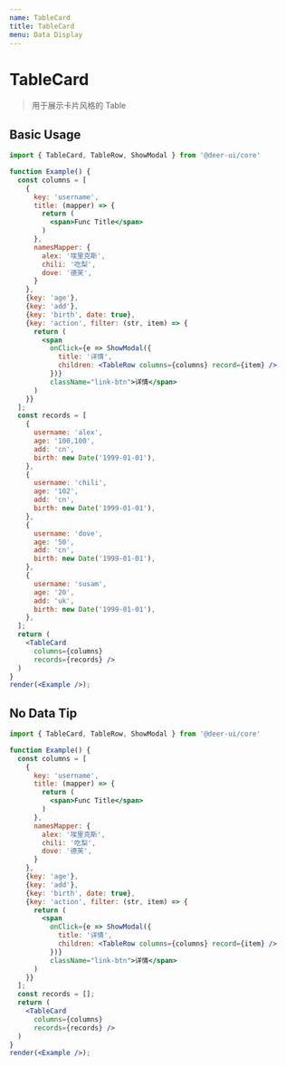 ```yaml
---
name: TableCard
title: TableCard
menu: Data Display
---
```


# TableCard

> 用于展示卡片风格的 Table

## Basic Usage

```jsx live noInline
import { TableCard, TableRow, ShowModal } from '@deer-ui/core'

function Example() {
  const columns = [
    {
      key: 'username',
      title: (mapper) => {
        return (
          <span>Func Title</span>
        )
      },
      namesMapper: {
        alex: '埃里克斯',
        chili: '吃梨',
        dove: '德芙',
      }
    },
    {key: 'age'},
    {key: 'add'},
    {key: 'birth', date: true},
    {key: 'action', filter: (str, item) => {
      return (
        <span
          onClick={e => ShowModal({
            title: '详情',
            children: <TableRow columns={columns} record={item} />
          })}
          className="link-btn">详情</span>
      )
    }}
  ];
  const records = [
    {
      username: 'alex',
      age: '100,100',
      add: 'cn',
      birth: new Date('1999-01-01'),
    },
    {
      username: 'chili',
      age: '102',
      add: 'cn',
      birth: new Date('1999-01-01'),
    },
    {
      username: 'dove',
      age: '50',
      add: 'cn',
      birth: new Date('1999-01-01'),
    },
    {
      username: 'susam',
      age: '20',
      add: 'uk',
      birth: new Date('1999-01-01'),
    },
  ];
  return (
    <TableCard
      columns={columns}
      records={records} />
  )
}
render(<Example />);
```

## No Data Tip

```jsx live noInline
import { TableCard, TableRow, ShowModal } from '@deer-ui/core'

function Example() {
  const columns = [
    {
      key: 'username',
      title: (mapper) => {
        return (
          <span>Func Title</span>
        )
      },
      namesMapper: {
        alex: '埃里克斯',
        chili: '吃梨',
        dove: '德芙',
      }
    },
    {key: 'age'},
    {key: 'add'},
    {key: 'birth', date: true},
    {key: 'action', filter: (str, item) => {
      return (
        <span
          onClick={e => ShowModal({
            title: '详情',
            children: <TableRow columns={columns} record={item} />
          })}
          className="link-btn">详情</span>
      )
    }}
  ];
  const records = [];
  return (
    <TableCard
      columns={columns}
      records={records} />
  )
}
render(<Example />);
```
